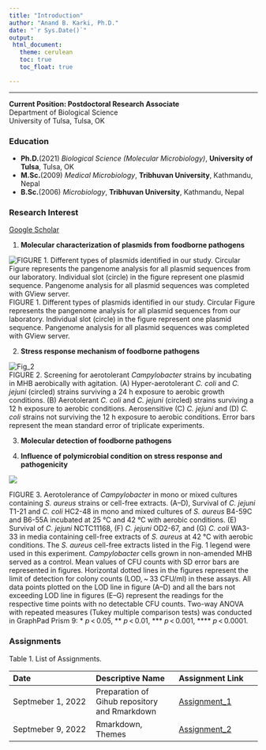 ```yaml
---
title: "Introduction"
author: "Anand B. Karki, Ph.D."
date: "`r Sys.Date()`"
output: 
 html_document:
   theme: cerulean
   toc: true
   toc_float: true

---
```


---
**Current Position: Postdoctoral Research Associate**  
Department of Biological Science  
University of Tulsa, Tulsa, OK  

### Education

  - **Ph.D.**(2021) *Biological Science (Molecular Microbiology)*, **University of Tulsa**, Tulsa, OK  
  - **M.Sc.**(2009) *Medical Microbiology*, **Tribhuvan University**, Kathmandu, Nepal  
  - **B.Sc.**(2006) *Microbiology*, **Tribhuvan University**, Kathmandu, Nepal  


### Research Interest
[Google Scholar](https://scholar.google.com/citations?user=g5NJJPIAAAAJ&hl=en)  

  1. **Molecular characterization of plasmids from foodborne pathogens**  

![FIGURE 1. Different types of plasmids identified in our study. Circular Figure represents the pangenome analysis for all plasmid sequences from our laboratory. Individual slot (circle) in the figure represent one plasmid sequence. Pangenome analysis for all plasmid sequences was completed with GView server.](image/Fig 1.jpeg)  
FIGURE 1. Different types of plasmids identified in our study. Circular Figure represents the pangenome analysis for all plasmid sequences from our laboratory. Individual slot (circle) in the figure represent one plasmid sequence. Pangenome analysis for all plasmid sequences was completed with GView server.  

  2. **Stress response mechanism of foodborne pathogens**  

![Fig_2](image/Fig 2.jpeg)  
FIGURE 2. Screening for aerotolerant *Campylobacter* strains by incubating in MHB aerobically with agitation. (A) Hyper-aerotolerant *C. coli* and *C. jejuni* (circled) strains surviving a 24 h exposure to aerobic growth conditions. (B) Aerotolerant *C. coli* and *C. jejuni* (circled) strains surviving a 12 h exposure to aerobic conditions. Aerosensitive (C) *C. jejuni* and (D) *C. coli* strains not surviving the 12 h exposure to aerobic conditions. Error bars represent the mean standard error of triplicate experiments.  

  3. **Molecular detection of foodborne pathogens**  
  
  4. **Influence of polymicrobial condition on stress response and pathogenicity**  
  
![](image/Fig 3.webp)  

FIGURE 3. Aerotolerance of *Campylobacter* in mono or mixed cultures containing *S. aureus* strains or cell-free extracts. (A–D), Survival of *C. jejuni* T1-21 and *C. coli* HC2-48 in mono and mixed cultures of *S. aureus* B4-59C and B6-55A incubated at 25 °C and 42 °C with aerobic conditions. (E) Survival of *C. jejuni* NCTC11168, (F) *C. jejuni* OD2-67, and (G) *C. coli* WA3-33 in media containing cell-free extracts of *S. aureus* at 42 °C with aerobic conditions. The *S. aureus* cell-free extracts listed in the Fig. 1 legend were used in this experiment. *Campylobacter* cells grown in non-amended MHB served as a control. Mean values of CFU counts with SD error bars are represented in figures. Horizontal dotted lines in the figures represent the limit of detection for colony counts (LOD, ~ 33 CFU/ml) in these assays. All data points plotted on the LOD line in figure (A–D) and all the bars not exceeding LOD line in figures (E–G) represent the readings for the respective time points with no detectable CFU counts. Two-way ANOVA with repeated measures (Tukey multiple comparison tests) was conducted in GraphPad Prism 9: * *p* < 0.05, ** *p* < 0.01, *** *p* < 0.001, **** *p* < 0.0001.

### Assignments

Table 1. List of Assignments.  

| Date | Descriptive Name | Assignment Link
| :-- | :-- | :--
|Septmeber 1, 2022 | Preparation of Gihub repository and Rmarkdown | [Assignment_1](Assignments/Assignment1.html)  
|Septmeber 9, 2022 | Rmarkdown, Themes | [Assignment_2](Assignments/Assignment2.html)

